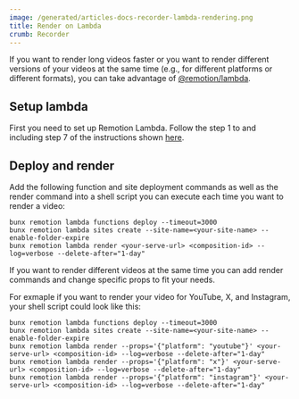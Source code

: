 ```yaml
---
image: /generated/articles-docs-recorder-lambda-rendering.png
title: Render on Lambda
crumb: Recorder
---
```


If you want to render long videos faster or you want to render different versions of your videos at the same time (e.g., for different platforms or different formats), you can take advantage of [@remotion/lambda](/docs/lambda).

## Setup lambda

First you need to set up Remotion Lambda. Follow the step 1 to and including step 7 of the instructions shown [here](/docs/lambda/setup).

## Deploy and render

Add the following function and site deployment commands as well as the render command into a shell script you can execute each time you want to render a video:

```shell
bunx remotion lambda functions deploy --timeout=3000
bunx remotion lambda sites create --site-name=<your-site-name> --enable-folder-expire
bunx remotion lambda render <your-serve-url> <composition-id> --log=verbose --delete-after="1-day"
```

If you want to render different videos at the same time you can add render commands and change specific props to fit your needs.

For exmaple if you want to render your video for YouTube, X, and Instagram, your shell script could look like this:

```shell
bunx remotion lambda functions deploy --timeout=3000
bunx remotion lambda sites create --site-name=<your-site-name> --enable-folder-expire
bunx remotion lambda render --props='{"platform": "youtube"}' <your-serve-url> <composition-id> --log=verbose --delete-after="1-day"
bunx remotion lambda render --props='{"platform": "x"}' <your-serve-url> <composition-id> --log=verbose --delete-after="1-day"
bunx remotion lambda render --props='{"platform": "instagram"}' <your-serve-url> <composition-id> --log=verbose --delete-after="1-day"
```
